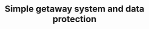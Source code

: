 ---
title: "Simple getaway system and data protection"
sub_title: "Over <span>78,470+</span> global <span>clients</span>"
details: "Ability to understand and generate content in different to expand to any marketing channel."
items:
  - number: "+78%"
    text: "Plan and create content audience."
  - number: "+95%"
    text: "Track your performance single platform"
image1: "/assets/imgs/feature/marketing/feature1.png"
image2: "/assets/imgs/feature/marketing/feature2.png"
image3: "/assets/imgs/feature/marketing/feature3.png"
shape1: "/assets/imgs/feature/marketing/feature4.png"
shape2: "/assets/imgs/feature/marketing/feature5.png"
shape3: "/assets/imgs/feature/marketing/feature6.png"
action_btn:
  enable: true
  link: "#"
  label: "Get Start"
---
